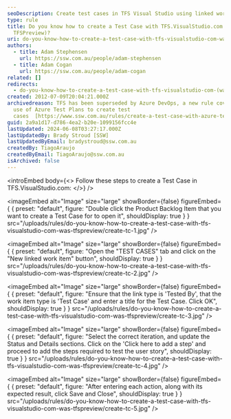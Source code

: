 ```yaml
---
seoDescription: Create test cases in TFS Visual Studio using linked work items and iterations to streamline your testing process.
type: rule
title: Do you know how to create a Test Case with TFS.VisualStudio.com (was
  TFSPreview)?
uri: do-you-know-how-to-create-a-test-case-with-tfs-visualstudio-com-was-tfspreview
authors:
  - title: Adam Stephensen
    url: https://ssw.com.au/people/adam-stephensen
  - title: Adam Cogan
    url: https://ssw.com.au/people/adam-cogan
related: []
redirects:
  - do-you-know-how-to-create-a-test-case-with-tfs-visualstudio-com-(was-tfspreview)
created: 2012-07-09T20:04:21.000Z
archivedreason: TFS has been superseded by Azure DevOps, a new rule covers the
  use of Azure Test Plans to create test
  cases  [https://www.ssw.com.au/rules/create-a-test-case-with-azure-test-plans](/create-a-test-case-with-azure-test-plans)
guid: 2a9a1d17-d786-4ea2-b20e-1099156fcc4e
lastUpdated: 2024-06-08T03:27:17.000Z
lastUpdatedBy: Brady Stroud [SSW]
lastUpdatedByEmail: bradystroud@ssw.com.au
createdBy: TiagoAraujo
createdByEmail: TiagoAraujo@ssw.com.au
isArchived: false
---
```


<introEmbed
  body={<>
Follow these steps to create a Test Case in TFS.VisualStudio.com:
  </>}
/>

<imageEmbed
  alt="Image"
  size="large"
  showBorder={false}
  figureEmbed={ {
    preset: "default",
    figure: "Double click the Product Backlog Item that you want to create a Test Case for to open it",
    shouldDisplay: true
  } }
  src="/uploads/rules/do-you-know-how-to-create-a-test-case-with-tfs-visualstudio-com-was-tfspreview/create-tc-1.jpg"
/>


<imageEmbed
  alt="Image"
  size="large"
  showBorder={false}
  figureEmbed={ {
    preset: "default",
    figure: "Open the \"TEST CASES\" tab and click on the \"New linked work item\" button",
    shouldDisplay: true
  } }
  src="/uploads/rules/do-you-know-how-to-create-a-test-case-with-tfs-visualstudio-com-was-tfspreview/create-tc-2.jpg"
/>


<imageEmbed
  alt="Image"
  size="large"
  showBorder={false}
  figureEmbed={ {
    preset: "default",
    figure: "Ensure that the link type is 'Tested By', that the work item type is 'Test Case' and enter a title for the Test Case. Click OK",
    shouldDisplay: true
  } }
  src="/uploads/rules/do-you-know-how-to-create-a-test-case-with-tfs-visualstudio-com-was-tfspreview/create-tc-3.jpg"
/>


<imageEmbed
  alt="Image"
  size="large"
  showBorder={false}
  figureEmbed={ {
    preset: "default",
    figure: "Select the correct iteration, and update the Status and Details sections. Click on the 'Click here to add a step' and proceed to add the steps required to test the user story",
    shouldDisplay: true
  } }
  src="/uploads/rules/do-you-know-how-to-create-a-test-case-with-tfs-visualstudio-com-was-tfspreview/create-tc-4.jpg"
/>


<imageEmbed
  alt="Image"
  size="large"
  showBorder={false}
  figureEmbed={ {
    preset: "default",
    figure: "After entering each action, along with its expected result, click Save and Close",
    shouldDisplay: true
  } }
  src="/uploads/rules/do-you-know-how-to-create-a-test-case-with-tfs-visualstudio-com-was-tfspreview/create-tc-5.jpg"
/>
